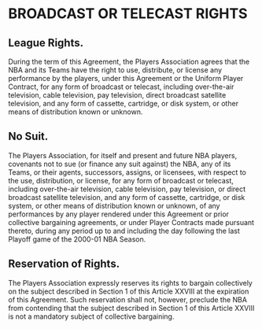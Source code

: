 # BROADCAST OR TELECAST RIGHTS

## League Rights.

During the term of this Agreement, the Players Association agrees that the NBA and its Teams have the right to use, distribute, or license any performance by the players, under this Agreement or the Uniform Player Contract, for any form of broadcast or telecast, including over-the-air television, cable television, pay television, direct broadcast satellite television, and any form of cassette, cartridge, or disk system, or other means of distribution known or unknown.

## No Suit.

The Players Association, for itself and present and future NBA players, covenants not to sue (or finance any suit against) the NBA, any of its Teams, or their agents, successors, assigns, or licensees, with respect to the use, distribution, or license, for any form of broadcast or telecast, including over-the-air television, cable television, pay television, or direct broadcast satellite television, and any form of cassette, cartridge, or disk system, or other means of distribution known or unknown, of any performances by any player rendered under this Agreement or prior collective bargaining agreements, or under Player Contracts made pursuant thereto, during any period up to and including the day following the last Playoff game of the 2000-01 NBA Season.

## Reservation of Rights.

The Players Association expressly reserves its rights to bargain collectively on the subject described in Section 1 of this Article XXVIII at the expiration of this Agreement. Such reservation shall not, however, preclude the NBA from contending that the subject described in Section 1 of this Article XXVIII is not a mandatory subject of collective bargaining.